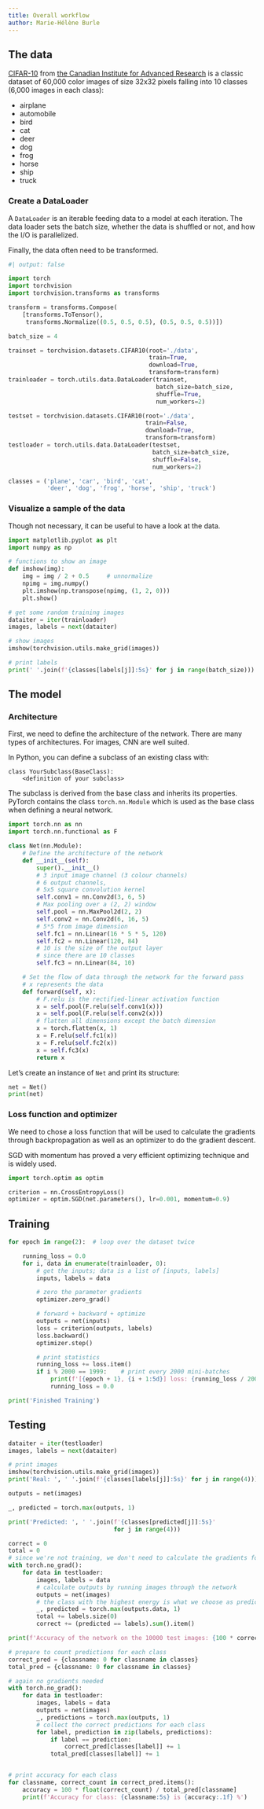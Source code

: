 ```yaml
---
title: Overall workflow
author: Marie-Hélène Burle
---
```


## The data

[CIFAR-10](https://en.wikipedia.org/wiki/CIFAR-10) from [the Canadian Institute for Advanced Research](https://en.wikipedia.org/wiki/Canadian_Institute_for_Advanced_Research) is a classic dataset of 60,000 color images of size 32x32 pixels falling into 10 classes (6,000 images in each class):

- airplane
- automobile
- bird
- cat
- deer
- dog
- frog
- horse
- ship
- truck

### Create a DataLoader

A `DataLoader` is an iterable feeding data to a model at each iteration. The data loader sets the batch size, whether the data is shuffled or not, and how the I/O is parallelized.

Finally, the data often need to be transformed. 

```python
#| output: false

import torch
import torchvision
import torchvision.transforms as transforms

transform = transforms.Compose(
    [transforms.ToTensor(),
     transforms.Normalize((0.5, 0.5, 0.5), (0.5, 0.5, 0.5))])

batch_size = 4

trainset = torchvision.datasets.CIFAR10(root='./data',
                                        train=True,
                                        download=True,
                                        transform=transform)
trainloader = torch.utils.data.DataLoader(trainset,
                                          batch_size=batch_size,
                                          shuffle=True,
                                          num_workers=2)

testset = torchvision.datasets.CIFAR10(root='./data',
                                       train=False,
                                       download=True,
                                       transform=transform)
testloader = torch.utils.data.DataLoader(testset,
                                         batch_size=batch_size,
                                         shuffle=False,
                                         num_workers=2)

classes = ('plane', 'car', 'bird', 'cat',
           'deer', 'dog', 'frog', 'horse', 'ship', 'truck')
```

### Visualize a sample of the data

Though not necessary, it can be useful to have a look at the data.

```python
import matplotlib.pyplot as plt
import numpy as np

# functions to show an image
def imshow(img):
    img = img / 2 + 0.5     # unnormalize
    npimg = img.numpy()
    plt.imshow(np.transpose(npimg, (1, 2, 0)))
    plt.show()

# get some random training images
dataiter = iter(trainloader)
images, labels = next(dataiter)

# show images
imshow(torchvision.utils.make_grid(images))

# print labels
print(' '.join(f'{classes[labels[j]]:5s}' for j in range(batch_size)))
```

## The model

### Architecture

First, we need to define the architecture of the network. There are many types of architectures. For images, CNN are well suited.

In Python, you can define a subclass of an existing class with:

```.python
class YourSubclass(BaseClass):
    <definition of your subclass>        
```

The subclass is derived from the base class and inherits its properties. PyTorch contains the class `torch.nn.Module` which is used as the base class when defining a neural network.

```python
import torch.nn as nn
import torch.nn.functional as F

class Net(nn.Module):
    # Define the architecture of the network
    def __init__(self):
        super().__init__()
        # 3 input image channel (3 colour channels)
        # 6 output channels,
        # 5x5 square convolution kernel
        self.conv1 = nn.Conv2d(3, 6, 5)
        # Max pooling over a (2, 2) window
        self.pool = nn.MaxPool2d(2, 2)
        self.conv2 = nn.Conv2d(6, 16, 5)
        # 5*5 from image dimension
        self.fc1 = nn.Linear(16 * 5 * 5, 120)
        self.fc2 = nn.Linear(120, 84)
        # 10 is the size of the output layer
        # since there are 10 classes
        self.fc3 = nn.Linear(84, 10)

    # Set the flow of data through the network for the forward pass
    # x represents the data
    def forward(self, x):
        # F.relu is the rectified-linear activation function
        x = self.pool(F.relu(self.conv1(x)))
        x = self.pool(F.relu(self.conv2(x)))
        # flatten all dimensions except the batch dimension
        x = torch.flatten(x, 1)
        x = F.relu(self.fc1(x))
        x = F.relu(self.fc2(x))
        x = self.fc3(x)
        return x
```

Let's create an instance of `Net` and print its structure:

```python
net = Net()
print(net)
```

### Loss function and optimizer

We need to chose a loss function that will be used to calculate the gradients through backpropagation as well as an optimizer to do the gradient descent.

SGD with momentum has proved a very efficient optimizing technique and is widely used.

```python
import torch.optim as optim

criterion = nn.CrossEntropyLoss()
optimizer = optim.SGD(net.parameters(), lr=0.001, momentum=0.9)
```

## Training

```python
for epoch in range(2):  # loop over the dataset twice

    running_loss = 0.0
    for i, data in enumerate(trainloader, 0):
        # get the inputs; data is a list of [inputs, labels]
        inputs, labels = data

        # zero the parameter gradients
        optimizer.zero_grad()

        # forward + backward + optimize
        outputs = net(inputs)
        loss = criterion(outputs, labels)
        loss.backward()
        optimizer.step()

        # print statistics
        running_loss += loss.item()
        if i % 2000 == 1999:    # print every 2000 mini-batches
            print(f'[{epoch + 1}, {i + 1:5d}] loss: {running_loss / 2000:.3f}')
            running_loss = 0.0

print('Finished Training')
```

## Testing

```python
dataiter = iter(testloader)
images, labels = next(dataiter)

# print images
imshow(torchvision.utils.make_grid(images))
print('Real: ', ' '.join(f'{classes[labels[j]]:5s}' for j in range(4)))
```

```python
outputs = net(images)

_, predicted = torch.max(outputs, 1)

print('Predicted: ', ' '.join(f'{classes[predicted[j]]:5s}'
                              for j in range(4)))
```

```python
correct = 0
total = 0
# since we're not training, we don't need to calculate the gradients for our outputs
with torch.no_grad():
    for data in testloader:
        images, labels = data
        # calculate outputs by running images through the network
        outputs = net(images)
        # the class with the highest energy is what we choose as prediction
        _, predicted = torch.max(outputs.data, 1)
        total += labels.size(0)
        correct += (predicted == labels).sum().item()

print(f'Accuracy of the network on the 10000 test images: {100 * correct // total} %')
```

```python
# prepare to count predictions for each class
correct_pred = {classname: 0 for classname in classes}
total_pred = {classname: 0 for classname in classes}

# again no gradients needed
with torch.no_grad():
    for data in testloader:
        images, labels = data
        outputs = net(images)
        _, predictions = torch.max(outputs, 1)
        # collect the correct predictions for each class
        for label, prediction in zip(labels, predictions):
            if label == prediction:
                correct_pred[classes[label]] += 1
            total_pred[classes[label]] += 1


# print accuracy for each class
for classname, correct_count in correct_pred.items():
    accuracy = 100 * float(correct_count) / total_pred[classname]
    print(f'Accuracy for class: {classname:5s} is {accuracy:.1f} %')
```
